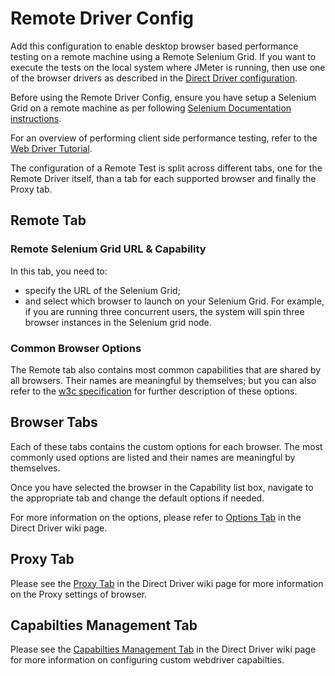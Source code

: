 = Remote Driver Config =

Add this configuration to enable desktop browser based performance testing on a remote machine using a Remote Selenium Grid.
If you want to execute the tests on the local system where JMeter is running, then use one of the browser drivers as described in the [[DirectDriverConfig.wiki|Direct Driver configuration]].

Before using the Remote Driver Config, ensure you have setup a Selenium Grid on a remote machine as per following [https://www.selenium.dev/documentation/grid/ Selenium Documentation instructions].

For an overview of performing client side performance testing, refer to the [[WebDriverTutorial.wiki | Web Driver Tutorial]].

The configuration of a Remote Test is split across different tabs, one for the Remote Driver itself, than a tab for each supported browser and finally the Proxy tab.

== Remote Tab ==
=== Remote Selenium Grid URL & Capability ===
In this tab, you need to:
* specify the URL of the Selenium Grid;
* and select which browser to launch on your Selenium Grid. For example, if you are running three concurrent users, the system will spin three browser instances in the Selenium grid node.

=== Common Browser Options ===
The Remote tab also contains most common capabilities that are shared by all browsers. Their names are meaningful by themselves; but you can also refer to the [https://w3c.github.io/webdriver/#capabilities w3c specification] for further description of these options.

== Browser Tabs ==
Each of these tabs contains the custom options for each browser. The most commonly used options are listed and their names are meaningful by themselves.

Once you have selected the browser in the Capability list box, navigate to the appropriate tab and change the default options if needed.

For more information on the options, please refer to [[DirectDriverConfig.wiki#Options Tab|Options Tab]] in the Direct Driver wiki page.

== Proxy Tab ==
Please see the [[DirectDriverConfig.wiki#Proxy Tab|Proxy Tab]] in the Direct Driver wiki page for more information on the Proxy settings of browser.

== Capabilties Management Tab ==
Please see the [[DirectDriverConfig.wiki#Capabilties Management Tab|Capabilties Management Tab]] in the Direct Driver wiki page for more information on configuring custom webdriver capabilties.
